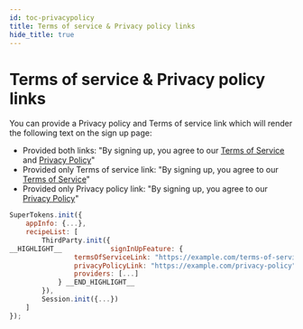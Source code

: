 ```yaml
---
id: toc-privacypolicy
title: Terms of service & Privacy policy links
hide_title: true
---
```


# Terms of service & Privacy policy links

You can provide a Privacy policy and Terms of service link which will render the following text on the sign up page:
- Provided both links: "By signing up, you agree to our [Terms of Service](./) and [Privacy Policy](./)"
- Provided only Terms of service link: "By signing up, you agree to our [Terms of Service](./)"
- Provided only Privacy policy link: "By signing up, you agree to our [Privacy Policy](./)"

<!--DOCUSAURUS_CODE_TABS-->
```js
SuperTokens.init({
    appInfo: {...},
    recipeList: [
        ThirdParty.init({
__HIGHLIGHT__            signInUpFeature: {
                termsOfServiceLink: "https://example.com/terms-of-service",
                privacyPolicyLink: "https://example.com/privacy-policy",
                providers: [...]
            } __END_HIGHLIGHT__
        }),
        Session.init({...})
    ]
});
```
<!--END_DOCUSAURUS_CODE_TABS-->